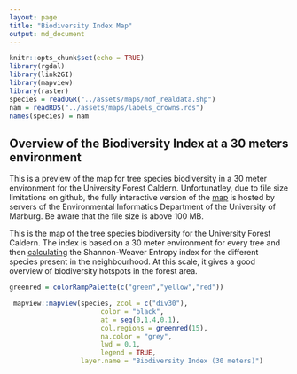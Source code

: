```yaml
---
layout: page
title: "Biodiversity Index Map"
output: md_document
---
```


```r
knitr::opts_chunk$set(echo = TRUE)
library(rgdal)
library(link2GI)
library(mapview)
library(raster)
species = readOGR("../assets/maps/mof_realdata.shp")
nam = readRDS("../assets/maps/labels_crowns.rds")
names(species) = nam
```

## Overview of the Biodiversity Index at a 30 meters environment

This is a preview of the map for tree species biodiversity in a 30 meter environment for the University Forest Caldern.
Unfortunatley, due to file size limitations on github, the fully interactive version of the [map](http://seminar.environmentalinformatics-marburg.de/Seminar_RS/biodiversity30.html) is hosted by servers of the Environmental Informatics Department of the University of Marburg. Be aware that the file size is above 100 MB.

This is the map of the tree species biodiversity for the University Forest Caldern.
The index is based on a 30 meter environment for every tree and then [calculating](https://github.com/GeoMOER-Students-Space/mpg-envinfosys-teams-2018-rs_18_axmideda/blob/master/src/011_structure_values.R#L173) the Shannon-Weaver Entropy index for the different species present in the neighbourhood. At this scale, it gives a good overview of biodiversity hotspots in the forest area.


```r
greenred = colorRampPalette(c("green","yellow","red"))

 mapview::mapview(species, zcol = c("div30"),
                       color = "black",
                       at = seq(0,1.4,0.1),
                       col.regions = greenred(15),
                       na.color = "grey",
                       lwd = 0.1,
                       legend = TRUE,
                  layer.name = "Biodiversity Index (30 meters)")
```


